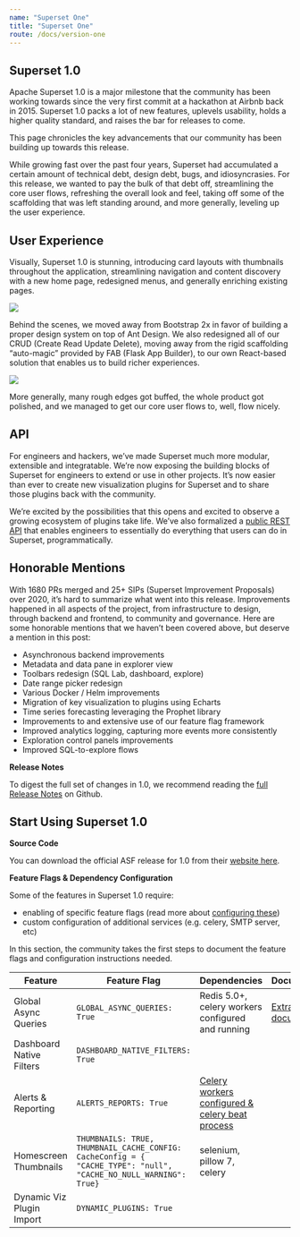 ```yaml
---
name: "Superset One"
title: "Superset One"
route: /docs/version-one
---
```

## Superset 1.0

Apache Superset 1.0 is a major milestone that the community has been working towards since the
very first commit at a hackathon at Airbnb back in 2015. Superset 1.0 packs a lot of new features,
uplevels usability, holds a higher quality standard, and raises the bar for releases to come.

This page chronicles the key advancements that our community has been building up towards this release.

While growing fast over the past four years, Superset had accumulated a certain amount of technical debt,
design debt, bugs, and idiosyncrasies. For this release, we wanted to pay the bulk of that debt off,
streamlining the core user flows, refreshing the overall look and feel, taking off some of the
scaffolding that was left standing around, and more generally, leveling up the user experience.

## User Experience

Visually, Superset 1.0 is stunning, introducing card layouts with thumbnails throughout the application,
streamlining navigation and content discovery with a new home page, redesigned menus,
and generally enriching existing pages.

<img src="/images/dashboard_card_view.jpg" />

Behind the scenes, we moved away from Bootstrap 2x in favor of building a
proper design system on top of Ant Design.
We also redesigned all of our CRUD (Create Read Update Delete), moving away
from the rigid scaffolding “auto-magic” provided by FAB (Flask App Builder),
to our own React-based solution that enables us to build richer experiences.

<img src="/images/explore_ui.jpg" />

More generally,
many rough edges got buffed, the whole product got polished,
and we managed to get our core user flows to, well, flow nicely.

## API

For engineers and hackers, we’ve made Superset much more modular,
 extensible and integratable. We’re now exposing the building blocks of Superset
 for engineers to extend or use in other projects. It’s now easier than ever to
 create new visualization plugins for Superset and to share those plugins back with the community.

 We’re excited by the possibilities that this opens and excited to observe a growing ecosystem of
 plugins take life. We’ve also formalized a [public REST API](/docs/rest-api) that enables engineers to essentially
 do everything that users can do in Superset, programmatically.


## Honorable Mentions

With 1680 PRs merged and 25+ SIPs (Superset Improvement Proposals) over 2020, it’s hard
to summarize what went into this release. Improvements happened in all aspects
of the project, from infrastructure to design, through backend and frontend, to community and
governance. Here are some honorable mentions that we haven’t been covered above,
but deserve a mention in this post:

- Asynchronous backend improvements
- Metadata and data pane in explorer view
- Toolbars redesign (SQL Lab, dashboard, explore)
- Date range picker redesign
- Various Docker / Helm improvements
- Migration of key visualization to plugins using Echarts
- Time series forecasting leveraging the Prophet library
- Improvements to and extensive use of our feature flag framework
- Improved analytics logging, capturing more events more consistently
- Exploration control panels improvements
- Improved SQL-to-explore flows

**Release Notes**

To digest the full set of changes in 1.0, we recommend reading the
[full Release Notes](https://github.com/apache/superset/tree/master/RELEASING/release-notes-1-0)
on Github.

## Start Using Superset 1.0

**Source Code**

You can download the official ASF release for 1.0 from
their [website here](https://github.com/apache/superset/tree/master/superset).

**Feature Flags & Dependency Configuration**

Some of the features in Superset 1.0 require:

- enabling of specific feature flags (read more about [configuring these](/docs/installation/configuring-superset))
- custom configuration of additional services (e.g. celery, SMTP server, etc)

In this section, the community takes the first steps to document the
feature flags and configuration instructions needed.

| Feature | Feature Flag | Dependencies | Documentation
| --- | --- | --- | --- |
| Global Async Queries | `GLOBAL_ASYNC_QUERIES: True` | Redis 5.0+, celery workers configured and running | [Extra documentation](https://github.com/apache/superset/blob/master/CONTRIBUTING.md#async-chart-queries )
| Dashboard Native Filters | `DASHBOARD_NATIVE_FILTERS: True` | |
| Alerts & Reporting | `ALERTS_REPORTS: True` | [Celery workers configured & celery beat process](/docs/installation/async-queries-celery) |
| Homescreen Thumbnails | `THUMBNAILS: TRUE, THUMBNAIL_CACHE_CONFIG: CacheConfig = { "CACHE_TYPE": "null", "CACHE_NO_NULL_WARNING": True}`| selenium, pillow 7, celery |
| Dynamic Viz Plugin Import | `DYNAMIC_PLUGINS: True` | |
